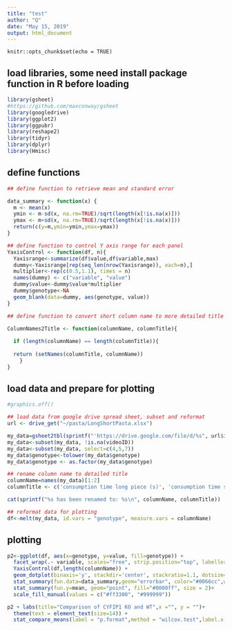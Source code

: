 ```yaml
---
title: "test"
author: "Q"
date: "May 15, 2019"
output: html_document
---
```


```setup
knitr::opts_chunk$set(echo = TRUE)
```

## load libraries, some need install package function in R before loading


```r
library(gsheet)
#https://github.com/maxconway/gsheet
library(googledrive)
library(ggplot2)
library(ggpubr)
library(reshape2)
library(tidyr)
library(dplyr)
library(Hmisc)
```

## define functions

```r

## define function to retrieve mean and standard error

data_summary <- function(x) {
  m <- mean(x)
  ymin <- m-sd(x, na.rm=TRUE)/sqrt(length(x[!is.na(x)])) 
  ymax <- m+sd(x, na.rm=TRUE)/sqrt(length(x[!is.na(x)])) 
  return(c(y=m,ymin=ymin,ymax=ymax))
}

## define function to control Y axis range for each panel
YaxisControl <- function(df, n){
  Yaxisrange<-summarize(df$value,df$variable,max)
  dummy<-Yaxisrange[rep(seq_len(nrow(Yaxisrange)), each=n),]
  multiplier<-rep(c(0.5,1.1), times = n)
  names(dummy) <- c("variable", "value")
  dummy$value<-dummy$value*multiplier
  dummy$genotype<-NA
  geom_blank(data=dummy, aes(genotype, value))
}

## define function to convert short column name to more detailed title

ColumnNames2Title <- function(columnName, columnTitle){
  
  if (length(columnName) == length(columnTitle)){
  
  return (setNames(columnTitle, columnName))
    }
}

```
## load data and prepare for plotting

```r
#graphics.off()

## load data from google drive spread sheet, subset and reformat
url <- drive_get("~/pasta/LongShortPasta.xlsx")

my_data=gsheet2tbl(sprintf("'https://drive.google.com/file/d/%s", url$id))
my_data<-subset(my_data, !is.na(videoID))
my_data<-subset(my_data, select=c(4,5,7))
my_data$genotype<-tolower(my_data$genotype)
my_data$genotype <- as.factor(my_data$genotype)

## rename column name to detailed title
columnName=names(my_data)[1:2]
columnTitle <- c('consumption time long piece (s)', 'consumption time short piece (s)')

cat(sprintf("%s has been renamed to: %s\n", columnName, columnTitle))

## reformat data for plotting
df<-melt(my_data, id.vars = "genotype", measure.vars = columnName)
```
## plotting

```r
p2<-ggplot(df, aes(x=genotype, y=value, fill=genotype)) + 
  facet_wrap(.~ variable, scales="free", strip.position="top", labeller=as_labeller(ColumnNames2Title(columnName, columnTitle)))+
  YaxisControl(df,length(columnName)) +
  geom_dotplot(binaxis='y', stackdir='center', stackratio=1.1, dotsize=0.7)+
  stat_summary(fun.data=data_summary,geom="errorbar", color="#0066cc",width=0.13)+
  stat_summary(fun.y=mean, geom="point", fill="#0000ff", size = 2)+
  scale_fill_manual(values = c("#ff3300", "#999999")) 

p2 + labs(title="Comparison of CYFIP1 KO and WT",x ="", y = "")+
  theme(text = element_text(size=14)) +
  stat_compare_means(label = "p.format",method = "wilcox.test",label.x = 1.35)
```
